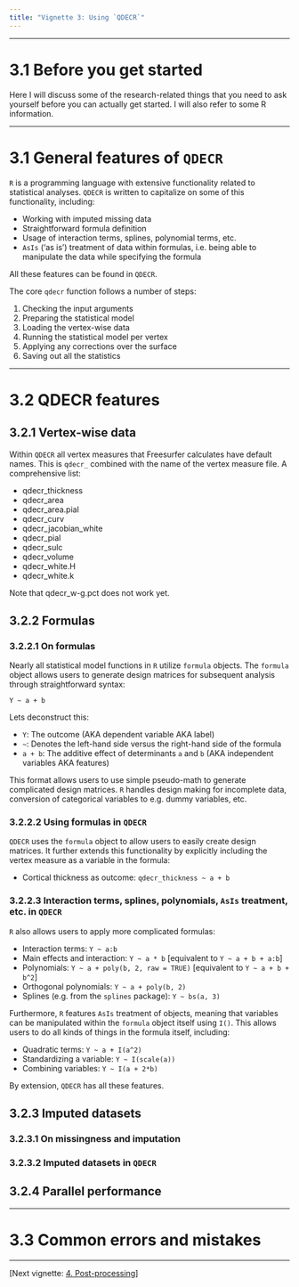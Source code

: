 ```yaml
---
title: "Vignette 3: Using `QDECR`"
---
```


---

# 3.1 Before you get started

Here I will discuss some of the research-related things that you need to ask yourself before you can actually get started. I will also refer to some R information.

---

# 3.1 General features of `QDECR`

`R` is a programming language with extensive functionality related to statistical analyses. `QDECR` is written to capitalize on some of this functionality, including:

* Working with imputed missing data
* Straightforward formula definition
* Usage of interaction terms, splines, polynomial terms, etc.
* `AsIs` ('as is') treatment of data within formulas, i.e. being able to manipulate the data while specifying the formula

All these features can be found in `QDECR`.

The core `qdecr` function follows a number of steps:

1. Checking the input arguments
2. Preparing the statistical model
3. Loading the vertex-wise data
4. Running the statistical model per vertex
5. Applying any corrections over the surface
6. Saving out all the statistics

---

# 3.2 QDECR features

## 3.2.1 Vertex-wise data

Within `QDECR` all vertex measures that Freesurfer calculates have default names. This is `qdecr_` combined with the name of the vertex measure file. A comprehensive list:

* qdecr_thickness
* qdecr_area
* qdecr_area.pial
* qdecr_curv
* qdecr_jacobian_white
* qdecr_pial
* qdecr_sulc
* qdecr_volume
* qdecr_white.H
* qdecr_white.k

Note that qdecr_w-g.pct does not work yet.

## 3.2.2 Formulas

### 3.2.2.1 On formulas

Nearly all statistical model functions in `R` utilize `formula` objects. The `formula` object allows users to generate design matrices for subsequent analysis through straightforward syntax:

`Y ~ a + b`

Lets deconstruct this:

* `Y`: The outcome (AKA dependent variable AKA label)
* `~`: Denotes the left-hand side versus the right-hand side of the formula
* `a + b`: The additive effect of determinants `a` and `b` (AKA independent variables AKA features)

This format allows users to use simple pseudo-math to generate complicated design matrices. `R` handles design making for incomplete data, conversion of categorical variables to e.g. dummy variables, etc.

### 3.2.2.2 Using formulas in `QDECR`

`QDECR` uses the `formula` object to allow users to easily create design matrices. It further extends this functionality by explicitly including the vertex measure as a variable in the formula:

* Cortical thickness as outcome: `qdecr_thickness ~ a + b`

### 3.2.2.3 Interaction terms, splines, polynomials, `AsIs` treatment, etc. in `QDECR`

`R` also allows users to apply more complicated formulas:

* Interaction terms: `Y ~ a:b`
* Main effects and interaction: `Y ~ a * b` [equivalent to `Y ~ a + b + a:b`]
* Polynomials: `Y ~ a + poly(b, 2, raw = TRUE)` [equivalent to `Y ~ a + b + b^2`]
* Orthogonal polynomials: `Y ~ a + poly(b, 2)`
* Splines (e.g. from the `splines` package): `Y ~ bs(a, 3)`

Furthermore, `R` features `AsIs` treatment of objects, meaning that variables can be manipulated within the `formula` object itself using `I()`. This allows users to do all kinds of things in the formula itself, including:

* Quadratic terms: `Y ~ a + I(a^2)`
* Standardizing a variable: `Y ~ I(scale(a))`
* Combining variables: `Y ~ I(a + 2*b)`

By extension, `QDECR` has all these features.

## 3.2.3 Imputed datasets

### 3.2.3.1 On missingness and imputation

### 3.2.3.2 Imputed datasets in `QDECR`

## 3.2.4 Parallel performance

---

# 3.3 Common errors and mistakes



---

[Next vignette: [4. Post-processing](04-post-processing.html)]